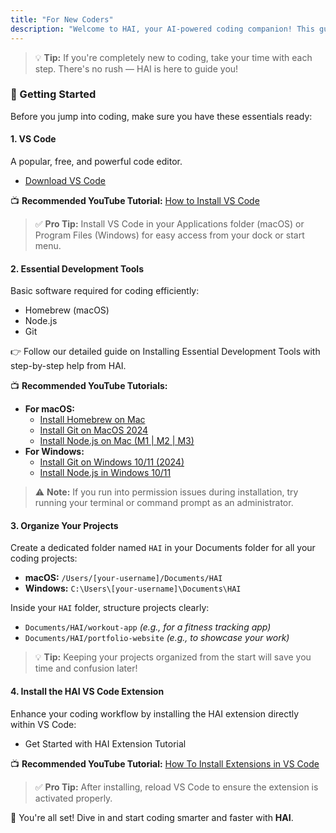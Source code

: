 ```yaml
---
title: "For New Coders"
description: "Welcome to HAI, your AI-powered coding companion! This guide will help you quickly set up your development environment and begin your coding journey with ease."
---
```


> 💡 **Tip:** If you're completely new to coding, take your time with each step. There's no rush — HAI is here to guide you!

### 🚀 Getting Started

Before you jump into coding, make sure you have these essentials ready:

#### 1. **VS Code**

A popular, free, and powerful code editor.

-   [Download VS Code](https://code.visualstudio.com/)

📺 **Recommended YouTube Tutorial:** [How to Install VS Code](https://www.youtube.com/watch?v=MlIzFUI1QGA)

> ✅ **Pro Tip:** Install VS Code in your Applications folder (macOS) or Program Files (Windows) for easy access from your dock or start menu.

#### 2. **Essential Development Tools**

Basic software required for coding efficiently:

-   Homebrew (macOS)
-   Node.js
-   Git

👉 Follow our detailed guide on Installing Essential Development Tools with step-by-step help from HAI.

📺 **Recommended YouTube Tutorials:**

-   **For macOS:**
    -   [Install Homebrew on Mac](https://www.youtube.com/watch?v=hwGNgVbqasc)
    -   [Install Git on MacOS 2024](https://www.youtube.com/watch?v=B4qsvQ5IqWk)
    -   [Install Node.js on Mac (M1 | M2 | M3)](https://www.youtube.com/watch?v=I8H4wolRFBk)
-   **For Windows:**
    -   [Install Git on Windows 10/11 (2024)](https://www.youtube.com/watch?v=yjxv1HuRQy0)
    -   [Install Node.js in Windows 10/11](https://www.youtube.com/watch?v=uCgAuOYpJd0)

> ⚠️ **Note:** If you run into permission issues during installation, try running your terminal or command prompt as an administrator.

#### 3. **Organize Your Projects**

Create a dedicated folder named `HAI` in your Documents folder for all your coding projects:

-   **macOS:** `/Users/[your-username]/Documents/HAI`
-   **Windows:** `C:\Users\[your-username]\Documents\HAI`

Inside your `HAI` folder, structure projects clearly:

-   `Documents/HAI/workout-app` _(e.g., for a fitness tracking app)_
-   `Documents/HAI/portfolio-website` _(e.g., to showcase your work)_

> 💡 **Tip:** Keeping your projects organized from the start will save you time and confusion later!

#### 4. **Install the HAI VS Code Extension**

Enhance your coding workflow by installing the HAI extension directly within VS Code:

-   Get Started with HAI Extension Tutorial

📺 **Recommended YouTube Tutorial:** [How To Install Extensions in VS Code](https://www.youtube.com/watch?v=E7trgwZa-mk)

> ✅ **Pro Tip:** After installing, reload VS Code to ensure the extension is activated properly.

🎉 You're all set! Dive in and start coding smarter and faster with **HAI**.
